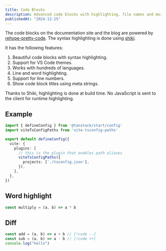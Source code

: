 ```yaml
---
title: Code Blocks
description: Advanced code blocks with highlighting, file names and more.
publishedAt: "2024-12-25"
---
```

The code blocks on the documentation site and the blog are powered by [rehype-pretty-code](https://github.com/atomiks/rehype-pretty-code). The syntax highlighting is done using [shiki](https://github.com/shikijs/shiki).

It has the following features:

1. Beautiful code blocks with syntax highlighting.
2. Support for VS Code themes.
3. Works with hundreds of languages.
4. Line and word highlighting.
5. Support for line numbers.
6. Show code block titles using meta strings.

<Callout>

Thanks to Shiki, highlighting is done at build time. No JavaScript is sent to the client for runtime highlighting.

</Callout>

## Example

```ts {2,8-10} showLineNumbers title="./app.config.ts" 
import { defineConfig } from '@tanstack/start/config'
import viteTsConfigPaths from 'vite-tsconfig-paths'

export default defineConfig({
  vite: {
    plugins: [
      // this is the plugin that enables path aliases
      viteTsConfigPaths({
        projects: ['./tsconfig.json'],
      }),
    ],
  },
})
````
## Word highlight
```js /multiply/
const multiply = (a, b) => a * b
```

## Diff
```js
const add = (a, b) => a + b // [!code --]
const sub = (a, b) => a - b // [!code ++]
console.log("hello")
```
